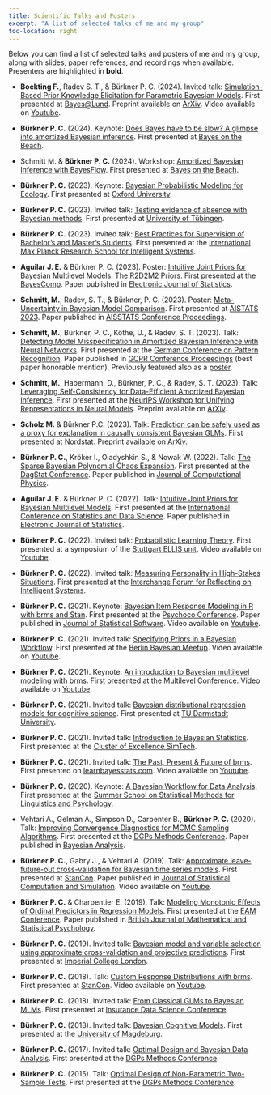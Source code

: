 ```yaml
---
title: Scientific Talks and Posters
excerpt: "A list of selected talks of me and my group"
toc-location: right
---
```


Below you can find a list of selected talks and posters of me and my group,
along with slides, paper references, and recordings when available.
Presenters are highlighted in **bold**.

- **Bockting F.**, Radev S. T., & Bürkner P. C. (2024). 
Invited talk: [Simulation-Based Prior Knowledge Elicitation for Parametric Bayesian Models](pdf/simulation_based_priors_parametric_models.pdf). 
First presented at [Bayes@Lund](https://www.bayesatlund.com/).
Preprint available on [ArXiv](http://arxiv.org/abs/2308.11672).
Video available on [Youtube](https://youtu.be/KFPn7P2mfQw).

- **Bürkner P. C.** (2024). 
Keynote: [Does Bayes have to be slow? A glimpse into amortized Bayesian inference](pdf/glimpse_amortized_bayesian_inference.pdf).
First presented at [Bayes on the Beach](https://research.qut.edu.au/qutcds/bayes-onthe-beach/).

- Schmitt M. & **Bürkner P. C.** (2024). 
Workshop: [Amortized Bayesian Inference with BayesFlow](https://tiny.cc/botb-abi).
First presented at [Bayes on the Beach](https://research.qut.edu.au/qutcds/bayes-onthe-beach/).

- **Bürkner P. C.** (2023). 
Keynote: [Bayesian Probabilistic Modeling for Ecology](pdf/bayesian_inference_ecology.pdf).
First presented at [Oxford University](https://www.biology.ox.ac.uk/home).

- **Bürkner P. C.** (2023).
Invited talk: [Testing evidence of absence with Bayesian methods](pdf/bayesian_equivalence_testing.pdf).
First presented at [University of Tübingen](https://uni-tuebingen.de/en/fakultaeten/wirtschafts-und-sozialwissenschaftliche-fakultaet/faecher/fachbereich-sozialwissenschaften/methodenzentrum/events/vergangene-veranstaltungen/interdisciplinary-methods-spring-school-2023/). 

- **Bürkner P. C.** (2023). 
Invited talk: [Best Practices for Supervision of Bachelor’s and Master’s Students](pdf/supervision_workshop.pdf). 
First presented at the [International Max Planck Research School for Intelligent Systems](https://imprs.is.mpg.de/).

- **Aguilar J. E.** & Bürkner P. C. (2023). 
Poster: [Intuitive Joint Priors for Bayesian Multilevel Models: The R2D2M2 Priors](pdf/poster_R2D2M2_prior.pdf).
First presented at the [BayesComp](https://bayescomp2023.com/).
Paper published in [Electronic Journal of Statistics](https://doi.org/10.1214/23-EJS2136).

- **Schmitt, M.**, Radev, S. T., & Bürkner, P. C. (2023). 
Poster: [Meta-Uncertainty in Bayesian Model Comparison](pdf/poster_meta_uncertainty.pdf). 
First presented at [AISTATS 2023](http://aistats.org/aistats2023/).
Paper published in [AISSTATS Conference Proceedings](https://proceedings.mlr.press/v206/schmitt23a.html).

- **Schmitt, M.**, Bürkner, P. C., Köthe, U., & Radev, S. T. (2023). 
Talk: [Detecting Model Misspecification in Amortized Bayesian Inference with Neural Networks](pdf/detecting_MMS_bayesflow.pdf). 
First presented at the [German Conference on Pattern Recognition](https://www.dagm-gcpr.de/year/2023). 
Paper published in [GCPR Conference Proceedings](https://arxiv.org/abs/2112.08866) (best paper honorable mention). 
Previously featured also as a [poster](pdf/poster_detecting_MMS_bayesflow.pdf).

- **Schmitt, M.**, Habermann, D., Bürkner, P. C., & Radev, S. T. (2023). 
Talk: [Leveraging Self-Consistency for Data-Efficient Amortized Bayesian Inference](pdf/self_consistency_bayesflow.pdf). 
First presented at the [NeurIPS Workshop for Unifying Representations in Neural Models](https://neurips.cc/virtual/2023/workshop/66494).
Preprint available on [ArXiv](https://arxiv.org/abs/2310.04395).

- **Scholz M.** & Bürkner P.C. (2023). 
Talk: [Prediction can be safely used as a proxy for explanation in causally consistent Bayesian GLMs](pdf/prediction_explanation.pdf).
First presented at [Nordstat](https://nordstat2023.org/). 
Preprint available on [ArXiv](https://arxiv.org/abs/2210.06927).

- **Bürkner P. C.**, Kröker I., Oladyshkin S., & Nowak W. (2022).
Talk: [The Sparse Bayesian Polynomial Chaos Expansion](pdf/bayesian_sparse_PCE.pdf). 
First presented at the [DagStat Conference](https://www.dagstat2022.uni-hamburg.de/). 
Paper published in [Journal of Computational Physics](https://doi.org/10.1016/j.jcp.2023.112210). 

- **Aguilar J. E.** & Bürkner P. C. (2022). 
Talk: [Intuitive Joint Priors for Bayesian Multilevel Models](pdf/R2D2M2_prior.pdf).
First presented at the [International Conference on Statistics and Data Science](https://sites.google.com/view/icsds2022).
Paper published in [Electronic Journal of Statistics](https://doi.org/10.1214/23-EJS2136).

- **Bürkner P. C.** (2022). 
Invited talk: [Probabilistic Learning Theory](pdf/probabilistic_learning_theory.pdf). 
First presented at a symposium of the [Stuttgart ELLIS unit](https://ellis-stuttgart.eu/).
Video available on [Youtube](https://www.youtube.com/watch?v=y9Sh6g4X2bM).

- **Bürkner P. C.** (2022). 
Invited talk: [Measuring Personality in High-Stakes Situations](pdf/measuring_personality_high_stakes.pdf).
First presented at the [Interchange Forum for Reflecting on Intelligent Systems](https://www.iris.uni-stuttgart.de/).

- **Bürkner P. C.** (2021). 
Keynote: [Bayesian Item Response Modeling in R with brms and Stan](pdf/bayesian_IRT_modeling.pdf). 
First presented at the [Psychoco Conference](https://www.psychoco.org/2021/). 
Paper published in [Journal of Statistical Software](https://www.jstatsoft.org/article/view/v100i05). 
Video available on [Youtube](https://www.youtube.com/watch?v=hwMqnZTa_h8).

- **Bürkner P. C.** (2021). 
Invited talk: [Specifying Priors in a Bayesian Workflow](pdf/prior_specification_bayesian_workflow.pdf).
First presented at the [Berlin Bayesian Meetup](https://www.meetup.com/de-DE/BerlinBayesians/).
Video available on [Youtube](https://www.youtube.com/watch?v=d6i6xNDmExQ).

- **Bürkner P. C.** (2021). 
Keynote: [An introduction to Bayesian multilevel modeling with brms](pdf/bayesian_multilevel_modeling_brms.pdf). 
First presented at the [Multilevel Conference](https://multilevel.fss.uu.nl/). 
Video available on [Youtube](https://www.youtube.com/watch?v=1qeXD4NQ4To).

- **Bürkner P. C.** (2021). 
Invited talk: [Bayesian distributional regression models for cognitive science](pdf/bayesian_distributional_models.pdf). 
First presented at [TU Darmstadt University](https://www.tu-darmstadt.de/cogsci/ccs/index.en.jsp).

- **Bürkner P. C.** (2021). 
Invited talk: [Introduction to Bayesian Statistics](pdf/introduction_bayesian_statistics.pdf). 
First presented at the [Cluster of Excellence SimTech](https://www.simtech.uni-stuttgart.de/).

- **Bürkner P. C.** (2021). 
Invited talk: [The Past, Present & Future of brms](https://learnbayesstats.com/episode/35-past-present-future-brms-paul-burkner/). 
First presented on [learnbayesstats.com](https://learnbayesstats.com/).
Video available on [Youtube](https://www.youtube.com/watch?v=GLR4ENIkNFY).

- **Bürkner P. C.** (2020). 
Keynote: [A Bayesian Workflow for Data Analysis](pdf/bayesian_workflow.pdf). 
First presented at the [Summer School on Statistical Methods for Linguistics and Psychology](https://vasishth.github.io/smlp2019/).

- Vehtari A., Gelman A., Simpson D., Carpenter B., **Bürkner P. C.** (2020). 
Talk: [Improving Convergence Diagnostics for MCMC Sampling Algorithms](pdf/convergence_MCMC.pdf). 
First presented at the [DGPs Methods Conference](https://www.dgps.de/fachgruppen/methoden-evaluation).
Paper published in [Bayesian Analysis](https://doi.org/10.1214/20-BA1221).

- **Bürkner P. C.**, Gabry J., & Vehtari A. (2019). 
Talk: [Approximate leave-future-out cross-validation for Bayesian time series models](pdf/leave_future_out_cross_validation.pdf). 
First presented at [StanCon](https://mc-stan.org/events/stancon2019Cambridge/). 
Paper published in [Journal of Statistical Computation and Simulation](https://doi.org/10.1080/00949655.2020.1783262). 
Video available on [Youtube](https://www.youtube.com/watch?v=KH4jN9EBTtE&t=4653s).

- **Bürkner P. C.** & Charpentier E. (2019). 
Talk: [Modeling Monotonic Effects of Ordinal Predictors in Regression Models](pdf/monotonic_effects.pdf).
First presented at the [EAM Conference](https://www.eam-online.org/).
Paper published in [British Journal of Mathematical and Statistical Psychology](https://doi.org/10.1111/bmsp.12195).

- **Bürkner P. C.** (2019).
Invited talk: [Bayesian model and variable selection using approximate cross-validation and projective predictions](pdf/bayesian_model_comparison.pdf).
First presented at [Imperial College London](https://www.imperial.ac.uk/events/96918/scalable-bayesian-inference-in-applied-fields/). 

- **Bürkner P. C.** (2018). 
Talk: [Custom Response Distributions with brms](pdf/custom_response_distributions_brms.pdf). 
First presented at [StanCon](https://mc-stan.org/events/stancon2018Helsinki/).
Video available on [Youtube](https://youtu.be/FoaxA7sJi7w?list=PLuwyh42iHquU4hUBQs20hkBsKSMrp6H0J&t=7985).

- **Bürkner P. C.** (2018).
Invited talk: [From Classical GLMs to Bayesian MLMs](pdf/from_GLMs_to_MLMs.pdf).
First presented at [Insurance Data Science Conference](https://insurancedatascience.org/project/2018_london/).

- **Bürkner P. C.** (2018). 
Invited talk: [Bayesian Cognitive Models](pdf/bayesian_cognitive_models.pdf).
First presented at the [University of Magdeburg](https://www.ipsy.ovgu.de/en/Our+Institute/Departments/Biological+Psychology.html).

- **Bürkner P. C.** (2017). 
Invited talk: [Optimal Design and Bayesian Data Analysis](pdf/optimal_design_bayesian_data_analysis.pdf). 
First presented at the [DGPs Methods Conference](https://uni-tuebingen.de/en/faculties/faculty-of-economics-and-social-sciences/subjects/department-of-social-sciences/methods-center/events/past-events/fgme2017/).

- **Bürkner P. C.** (2015). 
Talk: [Optimal Design of Non-Parametric Two-Sample Tests](pdf/optimal_design_two_sample_tests.pdf). 
First presented at the [DGPs Methods Conference](https://www.dgps.de/fachgruppen/methoden-evaluation).
